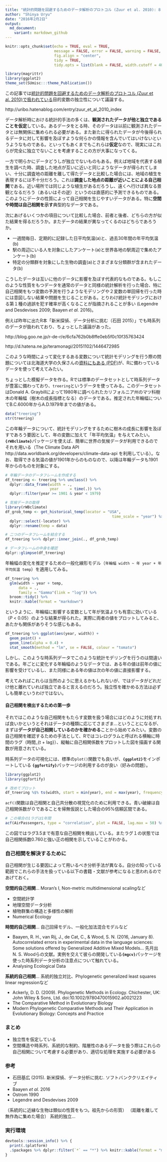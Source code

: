 ```yaml
---
title: "統計的問題を回避するためのデータ解析のプロトコル (Zuur et al. 2010): 8 説明したい変数は独立と言えるのか？" 
author: "Shinya Uryu"
date: "2016年2月2日"
output: 
  md_document:
    variant: markdown_github
---
```


```r
knitr::opts_chunk$set(echo = TRUE, eval = TRUE, 
                      message = FALSE, error = FALSE, warning = FALSE,
                      fig.align = "center",
                      tidy = TRUE,
                      tidy.opts = list(blank = FALSE, width.cutoff = 40))
```

```r
library(magrittr)
library(ggplot2)
theme_set(SUmisc:::theme_Publication())
```

この記事では[統計的問題を回避するためのデータ解析のプロトコル (Zuur et al. 2010)で扱われている](http://uribo.hatenablog.com/entry/zuur_et_al_2010_index)目的変数の独立性について議論する。

http://uribo.hatenablog.com/entry/zuur_et_al_2010_index

データ解析時における統計的手法の多くは、**観測されたデータが他と独立であることを仮定**している。あるデータをとる時、そのデータは以前に観測されたデータとは無関係に集められる必要がある。また新たに得られたデータが今後得られるデータに対して影響を及ぼすような何らかの情報を含んでいてはいけないというようなものである。といってもあくまでもこれらは**仮定**なので、現実にはこれらが完全に独立でないことを考慮することの方が大事になってくる。

一方で明らかにデータどうしが独立でないものもある。例えば地域を代表する植生を調べた時、調査した地点が互いに近いと同じようなデータが得られてしまい、十分に調査地の距離を離して得たデータと比較した場合には、地域の植生を表現するには不十分だろう。これは**調査した地点の距離が近いことによる自己相関**である。近い場所では同じような植生があるだろうし、遠くへ行けば異なる景観となるだろう（あるいはその逆）というのは直感的に予測できるものである。このようにデータの性質によって自己相関を生じやすいデータがある。特に**空間や時間は自己相関を示す**典型的なデータである。

次にあげるいくつかの項目について比較した場合、前者と後者、どちらの方が似た結果を得るだろうか。またデータの結果が異なってくるのはどちらであろうか。

* 一週間毎日、定期的に記録した日平均気温(a)と、過去30年間の年平均気温(b)
* 駅の周辺にいる人を対象にしたアンケート(a)と世界各地の駅周辺で集めたアンケート(b)
* 特定の分類群を対象にした生物の調査(a)とさまざまな分類群が含まれたデータ(b)

こうしたデータは互いに他のデータに影響を及ぼす代表的なものである。もしこのような性質をもつデータを通常のデータと同様の統計解析を行った場合、特に自己相関をもつ変数の予測を行うようなモデリングや２変数の単回帰を行った時には意図しない結果や問題を生じることがある。とりわけ統計モデリングにおける第１種の過誤を犯す確率が高くなることが指摘されることが多い (Legendre and Desdevises 2009; Baayen *et al.* 2016)。

例えば昨年に出たR本「新米探偵、データ分析に挑む（石田 2015）」でも時系列のデータが扱われており、ちょっとした議論があった。

http://blog.goo.ne.jp/r-de-r/e/6cfa762b0b8ffe0eb5f0c10f35763424

http://d.hatena.ne.jp/teramonagi/20151102/1446472985

このような時間によって変化するある変数について統計モデリングを行う際の問題については北海道大学の久保さんの[資料にもある (PDF)](http://hosho.ees.hokudai.ac.jp/~kubo/ce/2015/kubo2015ESJ.pdf)が、Rに備わっているデータを使って考えてみたい。

ちょっとした模擬データを作る。Rでは標準のデータセットとして時系列データが豊富に備わっており、`treering`というデータを使ってみる。このデータセットはDonald A. Graybillによって1980年に調べられたカリフォルニア州のマツ科樹木の年輪幅（樹木の成長指標となる）のデータである。推定された年輪幅についてB.C.6000年からA.D.1979年までの値がある。

```r
data("treering")
str(treering)
```

この年輪データについて、統計モデリングをするために樹木の成長に影響を及ぼすであろう要因として、年の変数に加えて「年平均気温」を与えてみたい。**`{rWBclimate}`**パッケージを使えば、簡単に世界の気候データが利用できるのでそれを用いる（The Climate Data API http://data.worldbank.org/developers/climate-data-api を利用している）。なお、取得できる気温の値が1901年からのものなので、以降は年輪データも1901年からのものを対象にする。

```r
# 年輪データのデータフレームを作成する
df_treering <- treering %>% unclass() %>% 
  dplyr::data_frame(width = .,
                    year     = time(.)) %>% 
  dplyr::filter(year >= 1901 & year < 1979)

# 気候データの取得
library(rWBclimate)
df_grob_temp <- get_historical_temp(locator = "USA", 
                                                time_scale = "year") %>% 
  dplyr::select(-locator) %>% 
  dplyr::rename(temp = data)

# 二つのデータフレームを結合する
df_treering %<>% dplyr::inner_join(., df_grob_temp)

# データフレームの中身を確認
dplyr::glimpse(df_treering)
```

年輪幅の変化を推定するための一般化線形モデル（`年輪幅 width ~ 年 year + 年平均気温 temp`）を適用してみる。

```r
df_treering %>% 
  glm(width ~ year + temp, 
      data = ., 
      family = "Gamma"(link = "log")) %>% 
  broom::tidy() %>% 
  knitr::kable(format = "markdown")
```

というように、年輪幅に影響する変数として年が気温よりも有意に効いている（*P* < 0.05）のような結果が得られた。実際に両者の値をプロットしてみると、あたかも関係がありそうな感じもある。

```r
df_treering %>% ggplot(aes(year, width)) + 
  geom_point() +
  geom_line(alpha = 0.4) +
  stat_smooth(method = "lm", se = FALSE, colour = "tomato")
```

しかし、このような時系列データでこのような統計モデリングを行うのは間違いである。年ごとに変化する年輪幅のようなデータでは、ある年の値は前年の値に影響を受けているし、また同様にある年の値は次の年の値に直接影響する。

考えてみればこれらは当然のように思えるかもしれないが、ではデータがどれだけ他と離れていれば独立であると言えるのだろう。独立性を確かめる方法は必ずしも簡単というわけではない。


#### 自己相関を検出するための第一歩

それではこのような自己相関をもたらす変数を扱う場合にはどのように対処すれば良いかというとそれはデータの種類に応じてさまざま...ということになるが、まずは**データが自己相関しているのかを確かめる**ことから始めてみたい。変数の自己相関を確認するための手法として、Rではコレログラムと呼ばれる横軸に時間のラグ（時間_{t + lag}）、縦軸に自己相関係数をプロットした図を描画する関数が用意されている。

時系列データの可視化には、標準の`plot()`関数でも良いが、**`{ggplot2}`**をインポートしている **`{ggfortify}`**パッケージの利用するのが良い（好みの問題）。

```r
library(ggplot2)
library(ggfortify)
```

```r
# 改めてプロット
df_treering %$% ts(width, start = min(year), end = max(year), frequency = 1) %>% autoplot(ts.colour = "darkgreen")
```

`acf()`関数は自己相関と自己共分散の視覚化のために利用できる。青い破線は自己相関係数が０であることを帰無仮説とした場合の95%信頼区間である。

```r
# この場合の1ラグは1年間
acf(AirPassengers, type = "correlation", plot = FALSE, lag.max = 50) %>% autoplot(colour = "tomato")
```

この図ではラグ3.5まで有意な自己相関を検出している。またラグ１の状態では自己相関係数0.760と強い正の相関を示していることがわかる。


### 自己相関を解決するために

自己相関が生じる要因によって用いるべき分析手法が異なる。自分の知っている範囲でこれらの手法を扱っている以下の書籍・文献が参考になると思われるのであげておく。

**空間的自己相関**... Moran's I, Non-metric multidimensional scalingなど

* 空間統計学
* 地理空間データ分析
* 植物群集の構造と多様性の解析
* Numerical Ecology

**時間的自己相関**... 自己回帰モデル、一般化加法混合モデルなど

* Baayen, R. H., van Rij, J., de Cat, C., & Wood, S. N. (2016, January 8). Autocorrelated errors in experimental data in the language sciences: Some solutions offered by Generalized Additive Mixed Models... 先月出N. S. Woodらの文献。実例を交えて彼らの開発している**`{mgcv}`**パッケージを使った時系列データ分析の注意点について触れている。
* Analysing Ecological Data

**系統的自己相関**... 系統的独立対比、Phylogenetic generalized least squares linear regressionなど

* Ackerly, D. D. (2009). Phylogenetic Methods in Ecology. Chichester, UK: John Wiley & Sons, Ltd. doi:10.1002/9780470015902.a0021223
* The Comparative Method in Evolutionary Biology
* Modern Phylogenetic Comparative Methods and Their Application in Evolutionary Biology: Concepts and Practice

### まとめ

* 独立性を仮定している
* 空間構造や時系列、系統的な制約、階層性のあるデータを扱う際はこれらの自己相関について考慮する必要があり、適切な処理を実施する必要がある

### 参考

* 石田基広 (2015). 新米探偵、データ分析に挑む. ソフトバンククリエイティブ
* Baayen *et al.* 2016
* Ostrom 1990
* Legendre and Desdevises 2009


（系統的に近縁な生物は類似の性質をもつ。祖先からの形質）
（距離を離して無作為に集めた場合）
系統的独立...

### 実行環境

```r
devtools::session_info() %>% {
  print(.$platform)
  .$packages %>% dplyr::filter(`*` == "*") %>% knitr::kable(format = "markdown")
}
```

